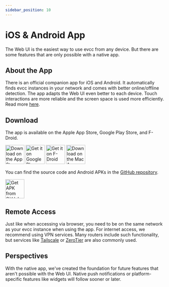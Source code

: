 ```yaml
---
sidebar_position: 10
---
```


# iOS & Android App

The Web UI is the easiest way to use evcc from any device.
But there are some features that are only possible with a native app.

## About the App

There is an official companion app for iOS and Android.
It automatically finds evcc instances in your network and comes with better online/offline detection.
The app adapts the Web UI even better to each device.
Touch interactions are more reliable and the screen space is used more efficiently.
Read more [here](https://github.com/evcc-io/app?tab=readme-ov-file#features).

## Download

The app is available on the Apple App Store, Google Play Store, and F-Droid.

<div style={{ display: 'flex', justifyContent: 'start', flexWrap: 'wrap', gap: '0.75rem' }}>
  <a href="https://apps.apple.com/app/evcc-io/id6478510176"><img src="https://raw.githubusercontent.com/evcc-io/app/main/assets/badges/apple-appstore.svg" height="60" alt="Download on the App Store" /></a>
  <a href="https://play.google.com/store/apps/details?id=io.evcc.android"><img src="https://raw.githubusercontent.com/evcc-io/app/main/assets/badges/google-play.svg" height="60" alt="Get it on Google Play" /></a>
  <a href="https://f-droid.org/packages/io.evcc.android"><img src="https://raw.githubusercontent.com/evcc-io/app/main/assets/badges/fdroid.svg" height="60" alt="Get it on F-Droid" /></a>
  <a href="https://apps.apple.com/app/evcc-io/id6478510176"><img src="https://raw.githubusercontent.com/evcc-io/app/main/assets/badges/apple-macstore.svg" height="60" alt="Download on the Mac App Store" /></a>
</div>

You can find the source code and Android APKs in the [GitHub repository](https://github.com/evcc-io/app).

<a href="https://github.com/evcc-io/app/releases/latest"><img src="https://raw.githubusercontent.com/evcc-io/app/main/assets/badges/github.svg" height="60" alt="Get APK from GitHub" /></a>

## Remote Access

Just like when accessing via browser, you need to be on the same network as your evcc instance when using the app.
For internet access, we recommend using VPN services.
Many routers include such functionality, but services like [Tailscale](https://tailscale.com/) or [ZeroTier](https://zerotier.com/) are also commonly used.

## Perspectives

With the native app, we've created the foundation for future features that aren't possible with the Web UI.
Native push notifications or platform-specific features like widgets will follow sooner or later.
